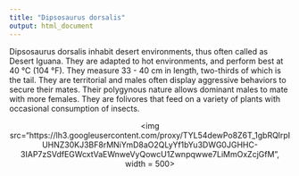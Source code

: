 ```yaml
---
title: "Dipsosaurus dorsalis"
output: html_document
---
```


Dipsosaurus dorsalis inhabit desert environments, thus often called as Desert Iguana. They are adapted to hot environments, and perform best at 40 °C (104 °F).
They measure 33 - 40 cm in length, two-thirds of which is the tail.
They are territorial and males often display aggressive behaviors to secure their mates. Their polygynous nature allows dominant males to mate with more females.
They are folivores that feed on a variety of plants with occasional consumption of insects.


<p align='center'>
<img src="https://lh3.googleusercontent.com/proxy/TYL54dewPo8Z6T_1gbRQlrpIUHNZ30KJ3BF8rMNiYmD8aO2QLyYf1bYu3DWG0JGHHC-3IAP7zSVdfEGWcxtVaEWnweVyQowcU1Zwnpqwwe7LiMmOxZcjGfM", width = 500>
</p>
